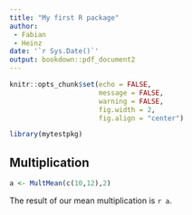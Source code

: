 ```yaml
---
title: "My first R package"
author: 
 - Fabian
 - Heinz
date: '`r Sys.Date()`'
output: bookdown::pdf_document2
---
```


```r
knitr::opts_chunk$set(echo = FALSE,
                      message = FALSE,
                      warning = FALSE,
                      fig.width = 2,
                      fig.align = "center")
```

```r
library(mytestpkg)
```


## Multiplication

```r
a <- MultMean(c(10,12),2)
```

The result of our mean multiplication is `r a`.




